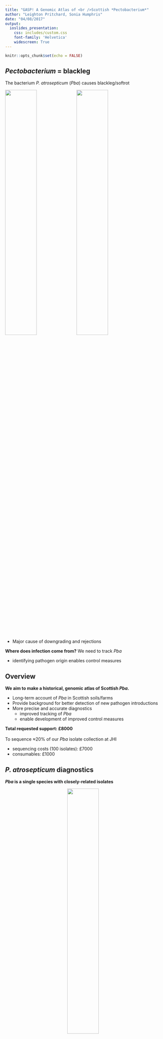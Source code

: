 ```yaml
---
title: "GASP! A Genomic Atlas of <br />Scottish *Pectobacterium*"
author: "Leighton Pritchard, Sonia Humphris"
date: "04/08/2017"
output:
  ioslides_presentation:
    css: includes/custom.css
    font-family: 'Helvetica'
    widescreen: True
---
```


```r
knitr::opts_chunk$set(echo = FALSE)
```

## *Pectobacterium* = blackleg

<div class="attention">
The bacterium *P. atrosepticum* (*Pba*) causes blackleg/softrot
</div>

<img src="images/infection_blackleg.jpg" width="45%">
<img src="images/infection_softrot.jpg" width="45%">

- Major cause of downgrading and rejections

<div class="highlight">
**Where does infection come from?** We need to track *Pba*
</div>

- identifying pathogen origin enables control measures


## Overview

<div class="attention">
**We aim to make a historical, genomic atlas of Scottish *Pba*.**
</div>

- Long-term account of *Pba* in Scottish soils/farms
- Provide background for better detection of new pathogen introductions
- More precise and accurate diagnostics
    - improved tracking of *Pba*
    - enable development of improved control measures

<div class="highlight">
**Total requested support: £8000** <br /><br />
To sequence ≈20% of our *Pba* isolate collection at JHI
</div>

- sequencing costs (100 isolates): £7000
- consumables: £1000


## *P. atrosepticum* diagnostics

<div class="attention">
***Pba* is a single species with closely-related isolates**
</div>

<center>
<img src="images/anim_pectobacterium.png" width="45%">
</center>

- Single molecular diagnostic for all *P. atrosepticum* (ECA primers)

<div class="highlight">
**We need more genome data to individualise isolates.**
</div>


## *P. atrosepticum* genomes: NCBI

<div class="attention">
**Seven complete genomes at NCBI: global distribution**
</div>

```r
library(knitr)
library(kableExtra)
df = data.frame(id=c("NCPPB 549", "ICMP 1526", "CFBP 6276", "NCPPB 3404", "SCRI 1043", "21A", "JG10-48"),
                origin=c("UK", "New Zealand", "France", "Canada", "UK", "Belarus", "China"))
kable(df)
```

## *P. atrosepticum* genomes: Scotland

<div class="attention">
**Sequenced ≈50 new *Pba* isolates from NE Scotland**
</div>

- ≈10X as many genomes as previously known

<center>
<img src="images/pba_ne_scotland.png" width="70%">
</center>

- Spanning six years, all known MLST clades


## We got a surprise…

<div class="attention">
**Four groups (clades) of *Pba* identified in Scotland (+NCBI isolates)**
</div>

<center>
<img src="images/parsnp.png" width="90%">
</center>


## Another surprise…

<div class="attention">
***Pba* groups widespread across NE Scotland, no 'interbreeding'**
</div>

<center>
<img src="images/abdn.png" width="55%">
</center>

<div class="highlight">
**This raises several important questions…**
</div>

## Unanswered questions

- **Why are there *any* distinct groups of *Pba*?**
    - all *Pba* carried in on recent introductions?
    - *Pba* coexists naturally in mixed communities?
- **If *Pba* introduced from elsewhere…**
    - can we date earliest introduction?
    - can we identify nation/continent of origin?
- **If *Pba* naturally present…**
    - what is natural diversity across Scotland?
    - can we use this background to detect new introductions?
- **Can we develop more accurate diagnostics?**
  
<div class="highlight">
**We can answer these questions by sequencing our *Pba* collection**
</div>

## JHI Collection

<div class="attention">
**We hold ≈500 historical *Pba* isolates at JHI**
</div>

- Isolates from ≈1950 to present day
- Mostly from Scotland
    - also Europe, North & South America, Asia

<div class="highlight">
**By sequencing ≈100 isolates, we will make a historical atlas of Scottish *Pba*.**
</div>

- Long-term account of *Pba* in Scottish soils
- Provides background for better detection of new pathogen introductions
- Provides a basis for more precise and accurate diagnostics
    - enabling development of improved control measures
